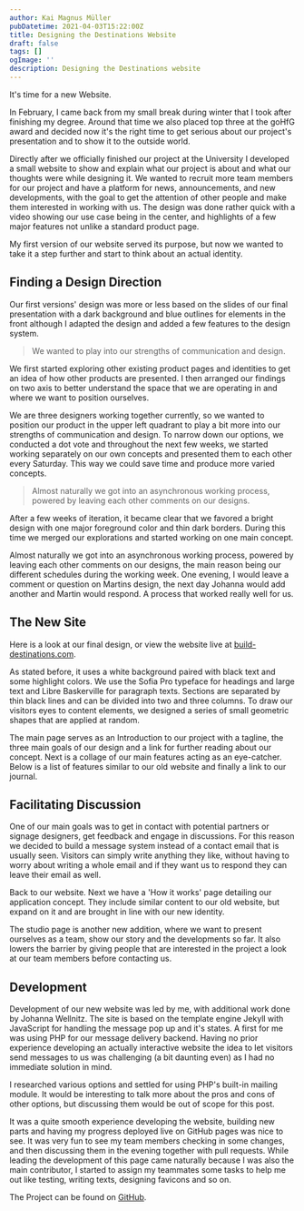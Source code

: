 ```yaml
---
author: Kai Magnus Müller
pubDatetime: 2021-04-03T15:22:00Z
title: Designing the Destinations Website
draft: false
tags: []
ogImage: ''
description: Designing the Destinations website
---
```



<Figure
	alt="Three example screens of the new landing page concept. Our index page, feature overview page and blog."
	src="https://res.cloudinary.com/dm3a0qioc/image/upload/v1678226719/website-final2x_x3r7ii.png"
	width="3200"
	height="2000"
	loading="eager"></Figure>

It's time for a new Website.

In February, I came back from my small break during winter that I took after finishing my degree. Around that time we also placed top three at the goHfG award and decided now it's the right time to get serious about our project's presentation and to show it to the outside world.

Directly after we officially finished our project at the University I developed a small website to show and explain what our project is about and what our thoughts were while designing it. We wanted to recruit more team members for our project and have a platform for news, announcements, and new developments, with the goal to get the attention of other people and make them interested in working with us. The design was done rather quick with a video showing our use case being in the center, and highlights of a few major features not unlike a standard product page.

My first version of our website served its purpose, but now we wanted to take it a step further and start to think about an actual identity.

## Finding a Design Direction

Our first versions' design was more or less based on the slides of our final presentation with a dark background and blue outlines for elements in the front although I adapted the design and added a few features to the design system.

> We wanted to play into our strengths of communication and design.

We first started exploring other existing product pages and identities to get an idea of how other products are presented. I then arranged our findings on two axis to better understand the space that we are operating in and where we want to position ourselves.

<Figure
	alt="A lot of product pages operate in the bottom left - unemotional and fairly 'standard' - quadrant."
	src="https://res.cloudinary.com/dm3a0qioc/image/upload/v1678226737/InspirationMoodboard_bq3vxv.jpg"
	width="4209"
	height="3800"></Figure>

We are three designers working together currently, so we wanted to position our product in the upper left quadrant to play a bit more into our strengths of communication and design. To narrow down our options, we conducted a dot vote and throughout the next few weeks, we started working separately on our own concepts and presented them to each other every Saturday. This way we could save time and produce more varied concepts.

<Figure
	alt="Some in-progress designs by Johanna and me."
	src="https://res.cloudinary.com/dm3a0qioc/image/upload/v1678226760/website-concepts2x_w9j0v2.png"
	width="3200"
	height="1800"></Figure>

> Almost naturally we got into an asynchronous working process, powered by leaving each other comments on our designs.

After a few weeks of iteration, it became clear that we favored a bright design with one major foreground color and thin dark borders. During this time we merged our explorations and started working on one main concept.

Almost naturally we got into an asynchronous working process, powered by leaving each other comments on our designs, the main reason being our different schedules during the working week. One evening, I would leave a comment or question on Martins design, the next day Johanna would add another and Martin would respond. A process that worked really well for us.

## The New Site

<Figure
	alt="Final design concept for our site."
	src="https://res.cloudinary.com/dm3a0qioc/image/upload/v1678226719/website-final2x_x3r7ii.png"
	width="3200"
	height="2000"></Figure>

Here is a look at our final design, or view the website live at [build-destinations.com](https://www.build-destinations.com).

As stated before, it uses a white background paired with black text and some highlight colors. We use the Sofia Pro typeface for headings and large text and Libre Baskerville for paragraph texts. Sections are separated by thin black lines and can be divided into two and three columns. To draw our visitors eyes to content elements, we designed a series of small geometric shapes that are applied at random.

The main page serves as an Introduction to our project with a tagline, the three main goals of our design and a link for further reading about our concept. Next is a collage of our main features acting as an eye-catcher. Below is a list of features similar to our old website and finally a link to our journal.

## Facilitating Discussion

One of our main goals was to get in contact with potential partners or signage designers, get feedback and engage in discussions. For this reason we decided to build a message system instead of a contact email that is usually seen. Visitors can simply write anything they like, without having to worry about writing a whole email and if they want us to respond they can leave their email as well.

<Figure
	alt="With this message form, visitors can message us without having to pull up an email application. This reduces friction and will result in more feedback."
	src="https://res.cloudinary.com/dm3a0qioc/image/upload/v1678227052/website-popup_tfkr3u.png"
	width="1600"
	height="1000"></Figure>

Back to our website. Next we have a 'How it works' page detailing our application concept. They include similar content to our old website, but expand on it and are brought in line with our new identity.

The studio page is another new addition, where we want to present ourselves as a team, show our story and the developments so far. It also lowers the barrier by giving people that are interested in the project a look at our team members before contacting us.

## Development

Development of our new website was led by me, with additional work done by Johanna Wellnitz. The site is based on the template engine Jekyll with JavaScript for handling the message pop up and it's states. A first for me was using PHP for our message delivery backend. Having no prior experience developing an actually interactive website the idea to let visitors send messages to us was challenging (a bit daunting even) as I had no immediate solution in mind.

I researched various options and settled for using PHP's built-in mailing module. It would be interesting to talk more about the pros and cons of other options, but discussing them would be out of scope for this post.

It was a quite smooth experience developing the website, building new parts and having my progress deployed live on GitHub pages was nice to see. It was very fun to see my team members checking in some changes, and then discussing them in the evening together with pull requests. While leading the development of this page came naturally because I was also the main contributor, I started to assign my teammates some tasks to help me out like testing, writing texts, designing favicons and so on.

The Project can be found on [GitHub][GHLink].

[GHLink]: https://github.com/The-Destinations-Company/the-destinations-company.github.io
